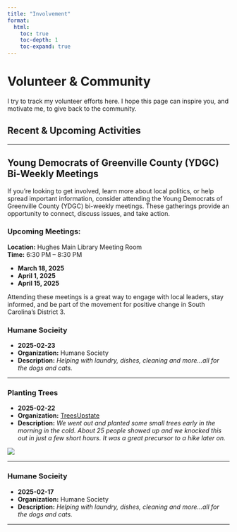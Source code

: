 ```yaml
---
title: "Involvement"
format:
  html:
    toc: true
    toc-depth: 1
    toc-expand: true
---
```


# Volunteer & Community

I try to track my volunteer efforts here. I hope this page can inspire you, and motivate me, to give back to the community.

## Recent & Upcoming Activities

------------------------------------------------------------------------

## Young Democrats of Greenville County (YDGC) Bi-Weekly Meetings

If you're looking to get involved, learn more about local politics, or help spread important information, consider attending the Young Democrats of Greenville County (YDGC) bi-weekly meetings. These gatherings provide an opportunity to connect, discuss issues, and take action.

### Upcoming Meetings:
**Location:** Hughes Main Library Meeting Room  
**Time:** 6:30 PM – 8:30 PM  

- **March 18, 2025**  
- **April 1, 2025**  
- **April 15, 2025**  

Attending these meetings is a great way to engage with local leaders, stay informed, and be part of the movement for positive change in South Carolina’s District 3.  

### Humane Socieity

-   **2025-02-23**
-   **Organization:** Humane Society
-   **Description:** *Helping with laundry, dishes, cleaning and more...all for the dogs and cats.*

------------------------------------------------------------------------

### Planting Trees

-   **2025-02-22**
-   **Organization:** [TreesUpstate](https://treesupstate.org/)
-   **Description:** *We went out and planted some small trees early in the morning in the cold. About 25 people showed up and we knocked this out in just a few short hours. It was a great precursor to a hike later on.*

![](images/MarkTreeUpstate01.webp)

------------------------------------------------------------------------

### Humane Socieity

-   **2025-02-17**
-   **Organization:** Humane Society
-   **Description:** *Helping with laundry, dishes, cleaning and more...all for the dogs and cats.*

------------------------------------------------------------------------
